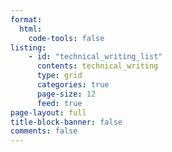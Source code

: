 ```yaml
---
format:
  html:
    code-tools: false
listing:
    - id: "technical_writing_list"
      contents: technical_writing
      type: grid
      categories: true
      page-size: 12
      feed: true
page-layout: full
title-block-banner: false
comments: false
---
```

